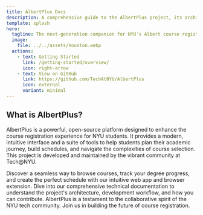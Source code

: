 ```yaml
---
title: AlbertPlus Docs
description: A comprehensive guide to the AlbertPlus project, its architecture, and how to contribute.
template: splash
hero:
  tagline: The next-generation companion for NYU's Albert course registration system.
  image:
    file: ../../assets/houston.webp
  actions:
    - text: Getting Started
      link: /getting-started/overview/
      icon: right-arrow
    - text: View on GitHub
      link: https://github.com/TechAtNYU/AlbertPlus
      icon: external
      variant: minimal
---
```



## What is AlbertPlus?

AlbertPlus is a powerful, open-source platform designed to enhance the course registration experience for NYU students. It provides a modern, intuitive interface and a suite of tools to help students plan their academic journey, build schedules, and navigate the complexities of course selection. This project is developed and maintained by the vibrant community at Tech@NYU.

<CardGrid stagger>
	<Card title="For Students" icon="rocket">
		Discover a seamless way to browse courses, track your degree progress, and create the perfect schedule with our intuitive web app and browser extension.
	</Card>
	<Card title="For Contributors" icon="pencil">
		Dive into our comprehensive technical documentation to understand the project's architecture, development workflow, and how you can contribute.
	</Card>
	<Card title="For the Community" icon="community">
		AlbertPlus is a testament to the collaborative spirit of the NYU tech community. Join us in building the future of course registration.
	</Card>
</CardGrid>
